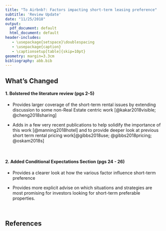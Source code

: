 ```yaml
---
title: "To Airbnb?: Factors impacting short-term leasing preference"
subtitle: 'Review Update'
date: "11/25/2018"
output:
  pdf_document: default
  html_document: default
header-includes: 
   - \usepackage{setspace}\doublespacing
   - \usepackage{caption}
   - \captionsetup[table]{skip=10pt}
geometry: margin=3.3cm
bibliography: abb.bib
---
```


## What's Changed

#### 1. Bolstered the literature review (pgs 2-5)

* Provides larger coverage of the short-term rental issues by extending discussion to some non-Real Estate centric work [@kakar2018visible; @cheng2018sharing]

* Adds in a few very recent publications to help solidify the importance of this work [@manning2018hotel] and to provide deeper look at previous short term rental pricing work[@gibbs2018use; @gibbs2018pricing; @oskam2018s]

&nbsp; 
&nbsp; 

#### 2. Added Conditional Expectations Section (pgs 24 - 26)

* Provides a clearer look at how the various factor influence short-term preference

* Provides more explicit advise on which situations and strategies are most promising for investors looking for short-term preferable properties. 

&nbsp; 
&nbsp; 

## References